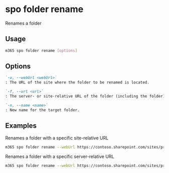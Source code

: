 
# spo folder rename

Renames a folder

## Usage

```sh
m365 spo folder rename [options]
```

## Options

```md definition-list
`-u, --webUrl <webUrl>`
: The URL of the site where the folder to be renamed is located.

`-f, --url <url>`
: The server- or site-relative URL of the folder (including the folder).

`-n, --name <name>`
: New name for the target folder.
```

<Global />

## Examples

Renames a folder with a specific site-relative URL

```sh
m365 spo folder rename --webUrl https://contoso.sharepoint.com/sites/project-x --url '/Shared Documents/My Folder 1' --name 'My Folder 2'
```

Renames a folder with a specific server-relative URL

```sh
m365 spo folder rename --webUrl https://contoso.sharepoint.com/sites/project-x --url '/sites/project-x/Shared Documents/My Folder 1' --name 'My Folder 2'
```
